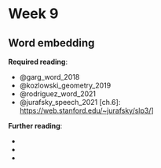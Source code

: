 # Week 9

## Word embedding

**Required reading**:

- @garg_word_2018
- @kozlowski_geometry_2019
- @rodriguez_word_2021
- @jurafsky_speech_2021 [ch.6]: [https://web.stanford.edu/~jurafsky/slp3/](https://web.stanford.edu/~jurafsky/slp3/)]

**Further reading**:

- 
- 
- 